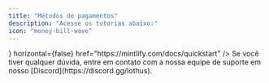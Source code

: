 ```yaml
---
title: "Métodos de pagamentos"
description: "Acesse os tutorias abaixo:"
icon: "money-bill-wave"
---
```


<CardGroup cols="1">
  <Card
    title="Mercado Pago"
    icon={<img src="/icons/mercadopago.png" alt="Mercado Pago" className="w-6 h-6" />}
    horizontal={false}
    href="https://mintlify.com/docs/quickstart"
  />
</CardGroup>


<CardGroup cols="1">
  <Card title="PIX" icon="pix" horizontal href="https://mintlify.com/docs/quickstart">
   
  </Card>
</CardGroup>

<CardGroup cols="1">
  <Card title="Stripe" icon="stripe" horizontal href="https://mintlify.com/docs/quickstart">
    
  </Card>
</CardGroup>

<Info>
  Se você tiver qualquer dúvida, entre em contato com a nossa equipe de suporte em nosso [Discord](https://discord.gg/lothus).
</Info>